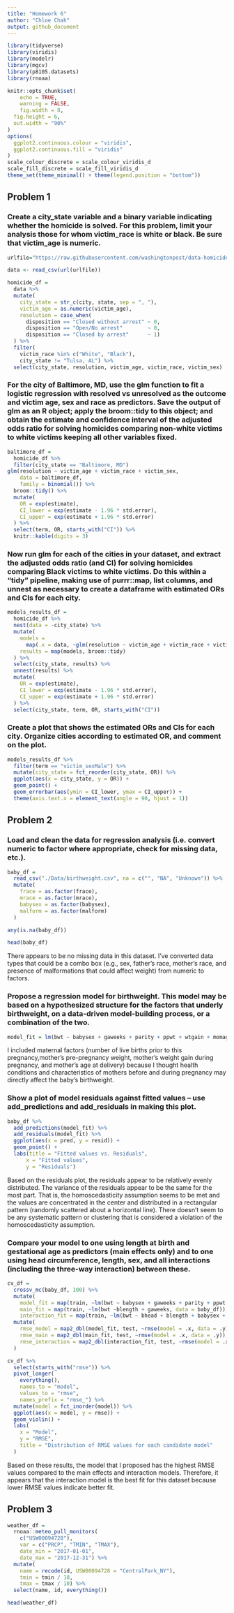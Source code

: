 ```yaml
---
title: "Homework 6"
author: "Chloe Chah"
output: github_document
---
```


```r
library(tidyverse)
library(viridis)
library(modelr)
library(mgcv)
library(p8105.datasets)
library(rnoaa)

knitr::opts_chunk$set(
	echo = TRUE,
	warning = FALSE,
	fig.width = 8, 
  fig.height = 6,
  out.width = "90%"
)
options(
  ggplot2.continuous.colour = "viridis",
  ggplot2.continuous.fill = "viridis"
)
scale_colour_discrete = scale_colour_viridis_d
scale_fill_discrete = scale_fill_viridis_d
theme_set(theme_minimal() + theme(legend.position = "bottom"))
```


## Problem 1

### Create a city_state variable and a binary variable indicating whether the homicide is solved. For this problem, limit your analysis those for whom victim_race is white or black. Be sure that victim_age is numeric.

```r

urlfile="https://raw.githubusercontent.com/washingtonpost/data-homicides/master/homicide-data.csv"

data <- read_csv(url(urlfile))

homicide_df = 
  data %>% 
  mutate(
    city_state = str_c(city, state, sep = ", "),
    victim_age = as.numeric(victim_age),
    resolution = case_when(
      disposition == "Closed without arrest" ~ 0,
      disposition == "Open/No arrest"        ~ 0,
      disposition == "Closed by arrest"      ~ 1)
  ) %>% 
  filter(
    victim_race %in% c("White", "Black"),
    city_state != "Tulsa, AL") %>% 
  select(city_state, resolution, victim_age, victim_race, victim_sex)
```


### For the city of Baltimore, MD, use the glm function to fit a logistic regression with resolved vs unresolved as the outcome and victim age, sex and race as predictors. Save the output of glm as an R object; apply the broom::tidy to this object; and obtain the estimate and confidence interval of the adjusted odds ratio for solving homicides comparing non-white victims to white victims keeping all other variables fixed.

```r
baltimore_df =
  homicide_df %>% 
  filter(city_state == "Baltimore, MD")
glm(resolution ~ victim_age + victim_race + victim_sex, 
    data = baltimore_df,
    family = binomial()) %>% 
  broom::tidy() %>% 
  mutate(
    OR = exp(estimate),
    CI_lower = exp(estimate - 1.96 * std.error),
    CI_upper = exp(estimate + 1.96 * std.error)
  ) %>% 
  select(term, OR, starts_with("CI")) %>% 
  knitr::kable(digits = 3)
```


### Now run glm for each of the cities in your dataset, and extract the adjusted odds ratio (and CI) for solving homicides comparing Black victims to white victims. Do this within a “tidy” pipeline, making use of purrr::map, list columns, and unnest as necessary to create a dataframe with estimated ORs and CIs for each city.

```r
models_results_df = 
  homicide_df %>% 
  nest(data = -city_state) %>% 
  mutate(
    models = 
      map(.x = data, ~glm(resolution ~ victim_age + victim_race + victim_sex, data = .x, family = binomial())),
    results = map(models, broom::tidy)
  ) %>% 
  select(city_state, results) %>% 
  unnest(results) %>% 
  mutate(
    OR = exp(estimate),
    CI_lower = exp(estimate - 1.96 * std.error),
    CI_upper = exp(estimate + 1.96 * std.error)
  ) %>% 
  select(city_state, term, OR, starts_with("CI")) 
```

### Create a plot that shows the estimated ORs and CIs for each city. Organize cities according to estimated OR, and comment on the plot.

```r
models_results_df %>% 
  filter(term == "victim_sexMale") %>% 
  mutate(city_state = fct_reorder(city_state, OR)) %>% 
  ggplot(aes(x = city_state, y = OR)) + 
  geom_point() + 
  geom_errorbar(aes(ymin = CI_lower, ymax = CI_upper)) + 
  theme(axis.text.x = element_text(angle = 90, hjust = 1))
```



## Problem 2

### Load and clean the data for regression analysis (i.e. convert numeric to factor where appropriate, check for missing data, etc.).

```r
baby_df = 
  read_csv("./Data/birthweight.csv", na = c("", "NA", "Unknown")) %>%
  mutate(
    frace = as.factor(frace), 
    mrace = as.factor(mrace),
    babysex = as.factor(babysex),
    malform = as.factor(malform)
  )

any(is.na(baby_df))

head(baby_df)

```

There appears to be no missing data in this dataset. I've converted data types that could be a combo box (e.g., sex, father's race, mother's race, and presence of malformations that could affect weight) from numeric to factors. 

### Propose a regression model for birthweight. This model may be based on a hypothesized structure for the factors that underly birthweight, on a data-driven model-building process, or a combination of the two.

```r
model_fit = lm(bwt ~ babysex + gaweeks + parity + ppwt + wtgain + momage, data = baby_df)
```

I included maternal factors (number of live births prior to this pregnancy,mother’s pre-pregnancy weight, mother's weight gain during pregnancy, and mother's age at delivery) because I thought health conditions and characteristics of mothers before and during pregnancy may directly affect the baby's birthweight. 

### Show a plot of model residuals against fitted values – use add_predictions and add_residuals in making this plot.

```r
baby_df %>% 
  add_predictions(model_fit) %>%
  add_residuals(model_fit) %>% 
  ggplot(aes(x = pred, y = resid)) + 
  geom_point() + 
  labs(title = "Fitted values vs. Residuals", 
      x = "Fitted values", 
      y = "Residuals")
```

Based on the residuals plot, the residuals appear to be relatively evenly distributed. The variance of the residuals appear to be the same for the most part. That is, the homoscedasticity assumption seems to be met and the values are concentrated in the center and distributed in a rectangular pattern (randomly scattered about a horizontal line). There doesn't seem to be any systematic pattern or clustering that is considered a violation of the homoscedasticity assumption. 

### Compare your model to one using length at birth and gestational age as predictors (main effects only) and to one using head circumference, length, sex, and all interactions (including the three-way interaction) between these. 

```r

cv_df = 
  crossv_mc(baby_df, 100) %>%
  mutate(
    model_fit = map(train, ~lm(bwt ~ babysex + gaweeks + parity + ppwt + wtgain + momage, data = baby_df)), 
    main_fit = map(train, ~lm(bwt ~blength + gaweeks, data = baby_df)), 
    interaction_fit = map(train, ~lm(bwt ~ bhead + blength + babysex + bhead*blength + bhead*babysex + blength*babysex + bhead*blength*babysex, data = baby_df))) %>%
  mutate(
    rmse_model = map2_dbl(model_fit, test, ~rmse(model = .x, data = .y)), 
    rmse_main = map2_dbl(main_fit, test, ~rmse(model = .x, data = .y)), 
    rmse_interaction = map2_dbl(interaction_fit, test, ~rmse(model = .x, data = .y))
  )

cv_df %>% 
  select(starts_with("rmse")) %>% 
  pivot_longer(
    everything(),
    names_to = "model", 
    values_to = "rmse",
    names_prefix = "rmse_") %>% 
  mutate(model = fct_inorder(model)) %>% 
  ggplot(aes(x = model, y = rmse)) + 
  geom_violin() + 
  labs(
    x = "Model", 
    y = "RMSE", 
    title = "Distribution of RMSE values for each candidate model"
  )

```
Based on these results, the model that I proposed has the highest RMSE values compared to the main effects and interaction models. Therefore, it appears that the interaction model is the best fit for this dataset because lower RMSE values indicate better fit.  

## Problem 3


```r

weather_df = 
  rnoaa::meteo_pull_monitors(
    c("USW00094728"),
    var = c("PRCP", "TMIN", "TMAX"), 
    date_min = "2017-01-01",
    date_max = "2017-12-31") %>%
  mutate(
    name = recode(id, USW00094728 = "CentralPark_NY"),
    tmin = tmin / 10,
    tmax = tmax / 10) %>%
  select(name, id, everything())

head(weather_df)

```


